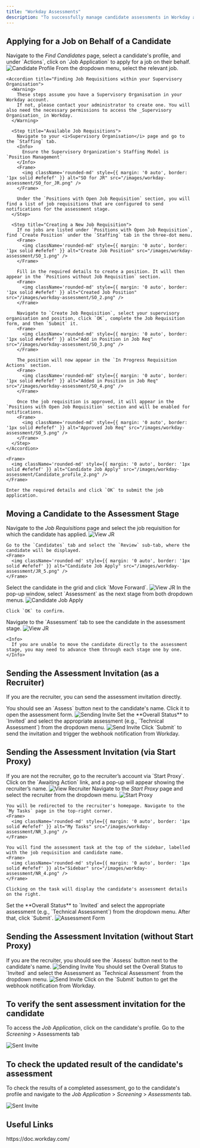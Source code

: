 ```yaml
---
title: "Workday Assessments"
description: "To successfully manage candidate assessments in Workday and ensure seamless integration, follow this guide to configure your Workday account and perform the necessary actions."
---
```




## Applying for a Job on Behalf of a Candidate

<Steps>
  <Step title="Apply for a Job">
    Navigate to the <i>Find Candidates</i> page, select a candidate's profile, and under `Actions`, click on `Job Application` to apply for a job on their behalf.
    <Frame>
      <img className='rounded-md' style={{ margin: '0 auto', border: '1px solid #efefef' }} alt="Candidate Profile" src="/images/workday-assessment/Candidate_profile_1.png" />
    </Frame>
  </Step>

  <Step title="Select the Job Requisition">
    From the dropdown menu, select the relevant job.
    
    <Accordion title="Finding Job Requisitions within your Supervisory Organisation">
      <Warning>
        These steps assume you have a Supervisory Organisation in your Workday account. 
        If not, please contact your administrator to create one. You will also need the necessary permissions to access the _Supervisory Organisation_ in Workday.
      </Warning>

      <Step title="Available Job Requisitions">
        Navigate to your <i>Supervisory Organisation</i> page and go to the `Staffing` tab.
        <Info>
          Ensure the Supervisory Organization's Staffing Model is `Position Management`
        </Info>
        <Frame>
          <img className='rounded-md' style={{ margin: '0 auto', border: '1px solid #efefef' }} alt="SO for JR" src="/images/workday-assessment/SO_for_JR.png" />
        </Frame>

        Under the `Positions with Open Job Requisition` section, you will find a list of job requisitions that are configured to send notifications for the assessment stage.
      </Step>

      <Step title="Creating a New Job Requisition">
        If no jobs are listed under `Positions with Open Job Requisition`, find `Create Position` under the `Staffing` tab in the three-dot menu.
        <Frame>
          <img className='rounded-md' style={{ margin: '0 auto', border: '1px solid #efefef' }} alt="Create Job Position" src="/images/workday-assessment/SO_1.png" />
        </Frame>

        Fill in the required details to create a position. It will then appear in the `Positions without Job Requisition` section.
        <Frame>
          <img className='rounded-md' style={{ margin: '0 auto', border: '1px solid #efefef' }} alt="Created Job Position" src="/images/workday-assessment/SO_2.png" />
        </Frame>

        Navigate to `Create Job Requisition`, select your supervisory organisation and position, click `OK`, complete the Job Requisition form, and then `Submit` it.
        <Frame>
          <img className='rounded-md' style={{ margin: '0 auto', border: '1px solid #efefef' }} alt="Add in Position in Job Req" src="/images/workday-assessment/SO_3.png" />
        </Frame>

        The position will now appear in the `In Progress Requisition Actions` section.
        <Frame>
          <img className='rounded-md' style={{ margin: '0 auto', border: '1px solid #efefef' }} alt="Added in Position in Job Req" src="/images/workday-assessment/SO_4.png" />
        </Frame>

        Once the job requisition is approved, it will appear in the `Positions with Open Job Requisition` section and will be enabled for notifications.
        <Frame>
          <img className='rounded-md' style={{ margin: '0 auto', border: '1px solid #efefef' }} alt="Approved Job Req" src="/images/workday-assessment/SO_5.png" />
        </Frame>
      </Step>
    </Accordion>

    <Frame>
      <img className='rounded-md' style={{ margin: '0 auto', border: '1px solid #efefef' }} alt="Candidate Job Apply" src="/images/workday-assessment/Candidate_profile_2.png" />
    </Frame>

    Enter the required details and click `OK` to submit the job application.
  </Step>
</Steps>


## Moving a Candidate to the Assessment Stage

<Steps>
  <Step title="Go to the Job Requisition">
    Navigate to the <i>Job Requisitions</i> page and select the job requisition for which the candidate has applied.
    <Frame>
      <img className='rounded-md' style={{ margin: '0 auto', border: '1px solid #efefef' }} alt="View JR" src="/images/workday-assessment/JR_1.png" />
    </Frame>

    Go to the `Candidates` tab and select the `Review` sub-tab, where the candidate will be displayed.
    <Frame>
      <img className='rounded-md' style={{ margin: '0 auto', border: '1px solid #efefef' }} alt="Candidate Job Apply" src="/images/workday-assessment/JR_5.png" />
    </Frame>
  </Step>

  <Step title="Move Candidate to the Assessment Stage">
    Select the candidate in the grid and click `Move Forward`.
    <Frame>
      <img className='rounded-md' style={{ margin: '0 auto', border: '1px solid #efefef' }} alt="View JR" src="/images/workday-assessment/JR_2.png" />
    </Frame>
  </Step>

  <Step title="Select 'Assessment' from the Dropdown Menu">
    In the pop-up window, select `Assessment` as the next stage from both dropdown menus.
    <Frame>
      <img className='rounded-md' style={{ margin: '0 auto', border: '1px solid #efefef' }} alt="Candidate Job Apply" src="/images/workday-assessment/JR_3.png" />
    </Frame>

    Click `OK` to confirm.
  </Step>

  <Step title="Confirm the Candidate is in the Assessment Stage">
    Navigate to the `Assessment` tab to see the candidate in the assessment stage.
    <Frame>
      <img className='rounded-md' style={{ margin: '0 auto', border: '1px solid #efefef' }} alt="View JR" src="/images/workday-assessment/JR_4.png" />
    </Frame>
    
    <Info>
      If you are unable to move the candidate directly to the assessment stage, you may need to advance them through each stage one by one.
    </Info>
  </Step>
</Steps>


## Sending the Assessment Invitation (as a Recruiter)

If you are the recruiter, you can send the assessment invitation directly.

<Steps>
  <Step title="Send the Assessment Invitation">
    You should see an `Assess` button next to the candidate's name. Click it to open the assessment form.
    <Frame>
      <img className='rounded-md' style={{ margin: '0 auto', border: '1px solid #efefef' }} alt="Sending Invite" src="/images/workday-assessment/Recruiter_1.png" />
    </Frame>
  </Step>

  <Step title="Complete the Assessment Form">
    Set the **Overall Status** to `Invited` and select the appropriate assessment (e.g., `Technical Assessment`) from the dropdown menu.
    <Frame>
      <img className='rounded-md' style={{ margin: '0 auto', border: '1px solid #efefef' }} alt="Send Invite" src="/images/workday-assessment/Recruiter_2.png" />
    </Frame>
    Click `Submit` to send the invitation and trigger the webhook notification from Workday. 
  </Step>
</Steps>


## Sending the Assessment Invitation (via Start Proxy)

<Steps>
  <Step title="Sending via Start Proxy">
    If you are not the recruiter, go to the recruiter’s account via `Start Proxy`. Click on the `Awaiting Action` link, and a pop-up will appear showing the recruiter’s name.
    <Frame>
      <img className='rounded-md' style={{ margin: '0 auto', border: '1px solid #efefef' }} alt="View Recruiter" src="/images/workday-assessment/NR_1.png" />
    </Frame>
  </Step>

  <Step title="Use Start Proxy">
    Navigate to the <i>Start Proxy</i> page and select the recruiter from the dropdown menu.
    <Frame>
      <img className='rounded-md' style={{ margin: '0 auto', border: '1px solid #efefef' }} alt="Start Proxy" src="/images/workday-assessment/NR_2.png" />
    </Frame>

    You will be redirected to the recruiter's homepage. Navigate to the `My Tasks` page in the top-right corner.
    <Frame>
      <img className='rounded-md' style={{ margin: '0 auto', border: '1px solid #efefef' }} alt="My Tasks" src="/images/workday-assessment/NR_3.png" />
    </Frame>

    You will find the assessment task at the top of the sidebar, labelled with the job requisition and candidate name.
    <Frame>
      <img className='rounded-md' style={{ margin: '0 auto', border: '1px solid #efefef' }} alt="Sidebar" src="/images/workday-assessment/NR_4.png" />
    </Frame>

    Clicking on the task will display the candidate's assessment details on the right.
  </Step>

  <Step title="Send the Assessment Invitation">
    Set the **Overall Status** to `Invited` and select the appropriate assessment (e.g., `Technical Assessment`) from the dropdown menu. After that, click `Submit`.
    <Frame>
      <img className='rounded-md' style={{ margin: '0 auto', border: '1px solid #efefef' }} alt="Assessment Form" src="/images/workday-assessment/NR_5.png" />
    </Frame>
  </Step>
</Steps>


## Sending the Assessment Invitation (without Start Proxy)

<Steps>
  <Step title="Sending without Start Proxy">
    If you are the recruiter, you should see the `Assess` button next to the candidate's name.
    <Frame>
      <img className='rounded-md' style={{ margin: '0 auto', border: '1px solid #efefef' }} alt="Sending Invite" src="/images/workday-assessment/Recruiter_1.png" />
    </Frame>
  </Step>

  <Step title="Send the Assessment Invitation">
    You should set the Overall Status to `Invited` and select the Assessment as `Technical Assessment` from the dropdown menu.
    <Frame>
      <img className='rounded-md' style={{ margin: '0 auto', border: '1px solid #efefef' }} alt="Send Invite" src="/images/workday-assessment/Recruiter_2.png" />
    </Frame>
    Click on the `Submit` button to get the webhook notification from Workday. 
  </Step>
</Steps>


## To verify the sent assessment invitation for the candidate

To access the _Job Application_, click on the candidate's profile. Go to the _Screening_ > Assessments tab
<Frame>
  <img className='rounded-md' style={{ margin: '0 auto', border: '1px solid #efefef' }} alt="Sent Invite" src="/images/workday-assessment/sent_assess_request.png" />
</Frame>


## To check the updated result of the candidate's assessment

To check the results of a completed assessment, go to the candidate's profile and navigate to the _Job Application_ > _Screening_ > _Assessments_ tab.
<Frame>
  <img className='rounded-md' style={{ margin: '0 auto', border: '1px solid #efefef' }} alt="Sent Invite" src="/images/workday-assessment/result_update_assess.png" />
</Frame>


<IntegrationFooter />

## Useful Links
<Card title="API Reference" icon="link" href="https://doc.workday.com/">
    https://doc.workday.com/
</Card>